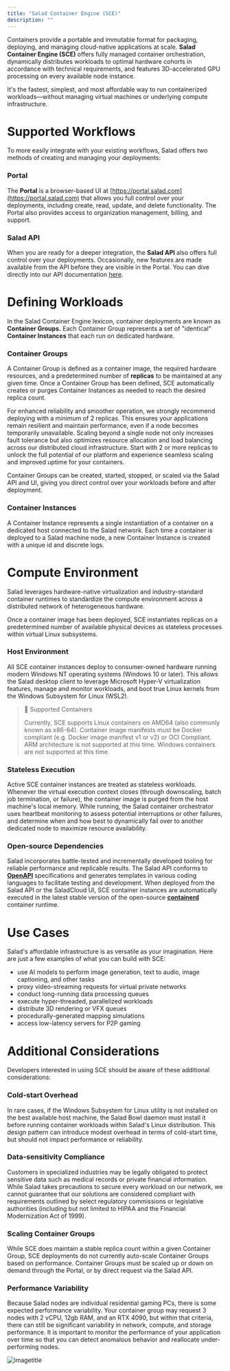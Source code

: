 ```yaml
---
title: "Salad Container Engine (SCE)"
description: ""
---
```


Containers provide a portable and immutable format for packaging, deploying, and managing cloud-native applications at scale. **Salad Container Engine (SCE)** offers fully managed container orchestration, dynamically distributes workloads to optimal hardware cohorts in accordance with technical requirements, and features 3D-accelerated GPU processing on every available node instance.

It's the fastest, simplest, and most affordable way to run containerized workloads—without managing virtual machines or underlying compute infrastructure.

# Supported Workflows

To more easily integrate with your existing workflows, Salad offers two methods of creating and managing your deployments:

### Portal

The **Portal** is a browser-based UI at [https://portal.salad.com](https://portal.salad.com) that allows you full control over your deployments, including create, read, update, and delete functionality. The Portal also provides access to organization management, billing, and support.

### Salad API

When you are ready for a deeper integration, the **Salad API** also offers full control over your deployments. Occasionally, new features are made available from the API before they are visible in the Portal. You can dive directly into our API documentation [here](/api-reference\introduction).

# Defining Workloads

In the Salad Container Engine lexicon, container deployments are known as **Container Groups.** Each Container Group represents a set of "identical" **Container Instances** that each run on dedicated hardware.

### Container Groups

A Container Group is defined as a container image, the required hardware resources, and a predetermined number of **replicas** to be maintained at any given time. Once a Container Group has been defined, SCE automatically creates or purges Container Instances as needed to reach the desired replica count.

For enhanced reliability and smoother operation, we strongly recommend deploying with a minimum of 2 replicas. This ensures your applications remain resilient and maintain performance, even if a node becomes temporarily unavailable. Scaling beyond a single node not only increases fault tolerance but also optimizes resource allocation and load balancing across our distributed cloud infrastructure. Start with 2 or more replicas to unlock the full potential of our platform and experience seamless scaling and improved uptime for your containers.

Container Groups can be created, started, stopped, or scaled via the Salad API and UI, giving you direct control over your workloads before and after deployment.

### Container Instances

A Container Instance represents a single instantiation of a container on a dedicated host connected to the Salad network. Each time a container is deployed to a Salad machine node, a new Container Instance is created with a unique id and discrete logs.

# Compute Environment

Salad leverages hardware-native virtualization and industry-standard container runtimes to standardize the compute environment across a distributed network of heterogeneous hardware.

Once a container image has been deployed, SCE instantiates replicas on a predetermined number of available physical devices as stateless processes within virtual Linux subsystems.

### Host Environment

All SCE container instances deploy to consumer-owned hardware running modern Windows NT operating systems (Windows 10 or later). This allows the Salad desktop client to leverage Microsoft Hyper-V virtualization features, manage and monitor workloads, and boot true Linux kernels from the Windows Subsystem for Linux (WSL2).

> 📘 Supported Containers
>
> Currently, SCE supports Linux containers on AMD64 (also commonly known as x86-64). Container image manifests must be Docker compliant (e.g. Docker image manifest v1 or v2) or OCI Compliant. ARM architecture is not supported at this time. Windows containers are not supported at this time.

### Stateless Execution

Active SCE container instances are treated as stateless workloads. Whenever the virtual execution context closes (through downscaling, batch job termination, or failure), the container image is purged from the host machine's local memory. While running, the Salad container orchestrator uses heartbeat monitoring to assess potential interruptions or other failures, and determine when and how best to dynamically fail over to another dedicated node to maximize resource availability.

### Open-source Dependencies

Salad incorporates battle-tested and incrementally developed tooling for reliable performance and replicable results. The Salad API conforms to **[OpenAPI](https://www.openapis.org/)** specifications and generates templates in various coding languages to facilitate testing and development. When deployed from the Salad API or the SaladCloud UI, SCE container instances are automatically executed in the latest stable version of the open-source **[containerd](https://containerd.io/)** container runtime.

# Use Cases

Salad's affordable infrastructure is as versatile as your imagination. Here are just a few examples of what you can build with SCE:

- use AI models to perform image generation, text to audio, image captioning, and other tasks
- proxy video-streaming requests for virtual private networks
- conduct long-running data processing queues
- execute hyper-threaded, parallelized workloads
- distribute 3D rendering or VFX queues
- procedurally-generated mapping simulations
- access low-latency servers for P2P gaming

# Additional Considerations

Developers interested in using SCE should be aware of these additional considerations:

### Cold-start Overhead

In rare cases, if the Windows Subsystem for Linux utility is not installed on the best available host machine, the Salad Bowl daemon must install it before running container workloads within Salad's Linux distribution. This design pattern can introduce modest overhead in terms of cold-start time, but should not impact performance or reliability.

### Data-sensitivity Compliance

Customers in specialized industries may be legally obligated to protect sensitive data such as medical records or private financial information. While Salad takes precautions to secure every workload on our network, we cannot guarantee that our solutions are considered compliant with requirements outlined by select regulatory commissions or legislative authorities (including but not limited to HIPAA and the Financial Modernization Act of 1999).

### Scaling Container Groups

While SCE does maintain a stable replica count within a given Container Group, SCE deployments do not currently auto-scale Container Groups based on performance. Container Groups must be scaled up or down on demand through the Portal, or by direct request via the Salad API.

### Performance Variability

Because Salad nodes are individual residential gaming PCs, there is some expected performance variability. Your container group may request 3 nodes with 2 vCPU, 12gb RAM, and an RTX 4090, but within that criteria, there can still be significant variability in network, compute, and storage performance. It is important to monitor the performance of your application over time so that you can detect anomalous behavior and reallocate under-performing nodes.

![imagetitle](container-engine\images\ab4e680-Node_Variability.png)